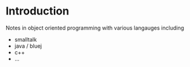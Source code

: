 # Introduction

Notes in object oriented programming with various langauges including 

* smalltalk
* java / bluej 
* c++
* ...
